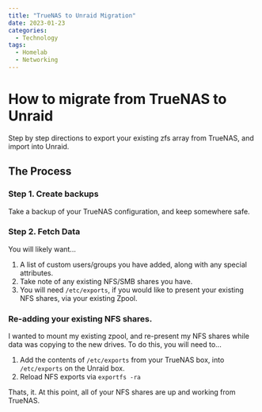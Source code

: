 ```yaml
---
title: "TrueNAS to Unraid Migration"
date: 2023-01-23
categories:
  - Technology
tags:
  - Homelab
  - Networking
---
```


# How to migrate from TrueNAS to Unraid

Step by step directions to export your existing zfs array from TrueNAS, and import into Unraid.

<!-- more -->

## The Process

### Step 1. Create backups

Take a backup of your TrueNAS configuration, and keep somewhere safe. 

### Step 2. Fetch Data

You will likely want...

1. A list of custom users/groups you have added, along with any special attributes.
2. Take note of any existing NFS/SMB shares you have.
3. You will need `/etc/exports`, if you would like to present your existing NFS shares, via your existing Zpool. 






### Re-adding your existing NFS shares.

I wanted to mount my existing zpool, and re-present my NFS shares while data was copying to the new drives. To do this, you will need to...

1. Add the contents of `/etc/exports` from your TrueNAS box, into `/etc/exports` on the Unraid box. 
2. Reload NFS exports via `exportfs -ra`

Thats, it. At this point, all of your NFS shares are up and working from TrueNAS.